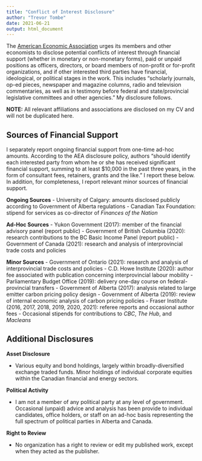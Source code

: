 ```yaml
---
title: "Conflict of Interest Disclosure"
author: "Trevor Tombe"
date: 2021-06-21
output: html_document
---
```


The [American Economic Association](https://www.aeaweb.org/journals/policies/disclosure-policy) urges its members and other economists to disclose potential conflicts of interest through financial support (whether in monetary or non-monetary forms), paid or unpaid positions as officers, directors, or board members of non-profit or for-profit organizations, and if other interested third parties have financial, ideological, or political stages in the work. This includes "scholarly journals, op-ed pieces, newspaper and magazine columns, radio and television commentaries, as well as in testimony before federal and state/provincial legislative committees and other agencies." My disclosure follows.

**NOTE:** All relevant affiliations and associations are disclosed on my CV and will not be duplicated here.

## Sources of Financial Support

I separately report ongoing financial support from one-time ad-hoc amounts. According to the AEA disclosure policy, authors "should identify each interested party from whom he or she has received significant financial support, summing to at least $10,000 in the past three years, in the form of consultant fees, retainers, grants and the like." I report these below. In addition, for completeness, I report relevant minor sources of financial support.

**Ongoing Sources**
- University of Calgary: amounts disclosed publicly according to Government of Alberta regulations
- Canadian Tax Foundation: stipend for services as co-director of *Finances of the Nation*
  
**Ad-Hoc Sources**
- Yukon Government (2017): member of the financial advisory panel (report public)
- Government of British Columbia (2020): research contributions to the BC Basic Income Panel (report public)
- Government of Canada (2021): research and analysis of interprovincial trade costs and policies

**Minor Sources**
- Government of Ontario (2021): research and analysis of interprovincial trade costs and policies
- C.D. Howe Institute (2020): author fee associated with publication concerning interprovincial labour mobility
- Parliamentary Budget Office (2019): delivery one-day course on federal-provincial transfers
- Government of Alberta (2017): analysis related to large emitter carbon pricing policy design
- Government of Alberta (2019): review of internal economic analysis of carbon pricing policies
- Fraser Institute (2016, 2017, 2018, 2019, 2020, 2021): referee reports and occasional author fees
- Occasional stipends for contributions to *CBC*, *The Hub*, and *Macleans*

## Additional Disclosures

**Asset Disclosure**

- Various equity and bond holdings, largely within broadly-diversified exchange traded funds. Minor holdings of individual corporate equities within the Canadian financial and energy sectors.

**Political Activity**

- I am not a member of any political party at any level of government. Occasional (unpaid) advice and analysis has been provide to individual candidates, office holders, or staff on an ad-hoc basis representing the full spectrum of political parties in Alberta and Canada.

**Right to Review**

- No organization has a right to review or edit my published work, except when they acted as the publisher.

